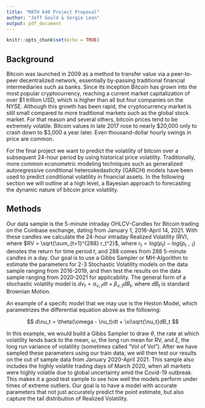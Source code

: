 ```yaml
---
title: "MATH 640 Project Proposal"
author: "Jeff Gould & Sergio Leon"
output: pdf_document
---
```


```r
knitr::opts_chunk$set(echo = TRUE)
```




## Background

  Bitcoin was launched in 2009 as a method to transfer value via a peer-to-peer decentralized network, essentially by-passing traditional financial intermediaries such as banks. Since its inception Bitcoin has grown into the most popular cryptocurrency, reaching a current market capitalization of over \$1 trillion USD, which is higher than all but four companies on the NYSE. Although this growth has been rapid, the cryptocurrency market is still small compared to more traditional markets such as the global stock market. For that reason and several others, bitcoin prices tend to be extremely volatile. Bitcoin values in late 2017 rose to nearly \$20,000 only to crash down to \$3,000 a year later. Even thousand-dollar hourly swings in price are common.

  For the final project we want to predict the volatility of bitcoin over a subsequent 24-hour period by using historical price volatility. Traditionally, more common econometric modeling techniques such as generalized autoregressive conditional heteroskedasticity (GARCH) models have been used to predict conditional volatility in financial assets. In the following section we will outline at a high level, a Bayesian approach to forecasting the dynamic nature of bitcoin price volatility.

## Methods

  Our data sample is the 5-minute intraday OHLCV-Candles for Bitcoin trading on the Coinbase exchange, dating from January 1, 2016-April 14, 2021. With these candles we calculate the 24-hour intraday Realized Volatility (RV), where $RV = \sqrt{\sum_{t=1}^{288} r_t^2}$, where $r_t = log(p_t) - log(p_{t-1})$ denotes the return for time period $t$, and 288 comes from 288 5-minute candles in a day. Our goal is to use a Gibbs Sampler or MH-Algorithm to estimate the parameters for 2-3 Stochastic Volatility models on the data sample ranging from 2016-2019, and then test the results on the data sample ranging from 2020-2021 for applicability. The general form of a stochastic volatilty model is $d\nu_t = \alpha_{\nu, t}dt + \beta_{\nu,t}dB_t$, where $dB_t$ is standard Brownian Motion.

An example of a specifc model that we may use is the Heston Model, which parametrizes the differential equation above as the following:

$$
d\nu_t = \theta(\omega - \nu_t)dt + \xi\sqrt{\nu_t}dB_t
$$

  In this example, we would build a Gibbs Sampler to draw $\theta$, the rate at which volatility tends back to the mean, $\omega$, the long run mean for RV, and $\xi$, the long run variance of volatility (sometimes called "Vol of Vol"). After we have sampled these parameters using our train data, we will then test our results on the out of sample data from January 2020-April 2021. This sample also includes the highly volatile trading days of March 2020, when all markets were highly volatile due to global uncertainty amid the Covid-19 outbreak. This makes it a good test sample to see how well the models perform under times of extreme outliers. Our goal is to have a model with accurate parameters that not just accurately predict the point estimate, but also capture the tail distribution of Realized Volatility.









